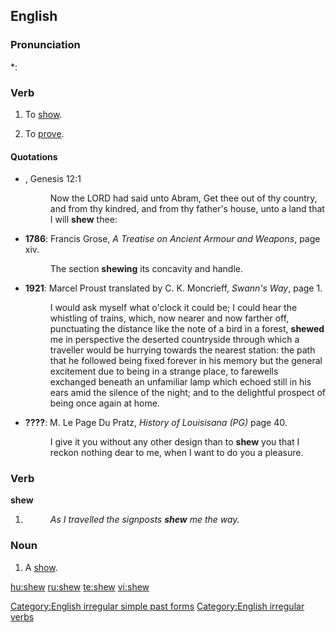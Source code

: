 ==English==

===Pronunciation===
*: {{rhymes|əʊ}}

===Verb===
{{en-verb|shews|shewing|shewed|'''[[shewed]]''' ''or'' '''[[shewn]]'''}}

# {{archaic}} To [[show]].
# To [[prove]].

====Quotations====
* {{RQ:Authorized Version}}, Genesis 12:1
*: Now the LORD had said unto Abram, Get thee out of thy country, and from thy kindred, and from thy father's house, unto a land that I will '''shew''' thee:
* '''1786''': Francis Grose, ''A Treatise on Ancient Armour and Weapons'', page xiv.
*: The section '''shewing''' its concavity and handle.
* '''1921''': Marcel Proust translated by C. K. Moncrieff, ''Swann's Way'', page 1.
*: I would ask myself what o'clock it could be; I could hear the whistling of trains, which, now nearer and now farther off, punctuating the distance like the note of a bird in a forest, '''shewed''' me in perspective the deserted countryside through which a traveller would be hurrying towards the nearest station: the path that he followed being fixed forever in his memory but the general excitement due to being in a strange place, to farewells exchanged beneath an unfamiliar lamp which echoed still in his ears amid the silence of the night; and to the delightful prospect of being once again at home.
* '''????''': M. Le Page Du Pratz, ''History of Louisisana (PG)'' page 40.
*: I give it you without any other design than to '''shew''' you that I reckon nothing dear to me, when I want to do you a pleasure.

===Verb===
'''shew'''

# {{italbrac|[[East Anglia]] dialect}} {{simple past of|[[show]]}}
#: ''As I travelled the signposts '''shew''' me the way.''

===Noun===
{{en-noun}}

# {{archaic}} A [[show]].

[[Category:English irregular simple past forms]]
[[Category:English irregular verbs]]

[[hu:shew]]
[[ru:shew]]
[[te:shew]]
[[vi:shew]]